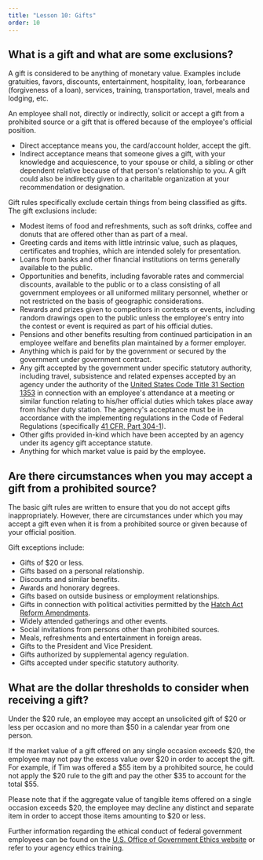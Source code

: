 ```yaml
---
title: "Lesson 10: Gifts"
order: 10
---
```


## What is a gift and what are some exclusions?

A gift is considered to be anything of monetary value. Examples include gratuities, favors, discounts, entertainment, hospitality, loan, forbearance (forgiveness of a loan), services, training, transportation, travel, meals and lodging, etc.

An employee shall not, directly or indirectly, solicit or accept a gift from a prohibited source or a gift that is offered because of the employee's official position.

- Direct acceptance means you, the card/account holder, accept the gift.
- Indirect acceptance means that someone gives a gift, with your knowledge and acquiescence, to your spouse or child, a sibling or other dependent relative because of that person's relationship to you. A gift could also be indirectly given to a charitable organization at your recommendation or designation.

Gift rules specifically exclude certain things from being classified as gifts. The gift exclusions include:

- Modest items of food and refreshments, such as soft drinks, coffee and donuts that are offered other than as part of a meal.
- Greeting cards and items with little intrinsic value, such as plaques, certificates and trophies, which are intended solely for presentation.
- Loans from banks and other financial institutions on terms generally available to the public.
- Opportunities and benefits, including favorable rates and commercial discounts, available to the public or to a class consisting of all government employees or all uniformed military personnel, whether or not restricted on the basis of geographic considerations.
- Rewards and prizes given to competitors in contests or events, including random drawings open to the public unless the employee's entry into the contest or event is required as part of his official duties.
- Pensions and other benefits resulting from continued participation in an employee welfare and benefits plan maintained by a former employer.
- Anything which is paid for by the government or secured by the government under government contract.
- Any gift accepted by the government under specific statutory authority, including travel, subsistence and related expenses accepted by an agency under the authority of the [United States Code Title 31 Section 1353](https://uscode.house.gov/view.xhtml?req=(title:31%20section:1353%20edition:prelim)%20OR%20(granuleid:USC-prelim-title31-section1353)&f=treesort&edition=prelim&num=0&jumpTo=true) in connection with an employee's attendance at a meeting or similar function relating to his/her official duties which takes place away from his/her duty station. The agency's acceptance must be in accordance with the implementing regulations in the Code of Federal Regulations (specifically [41 CFR, Part 304-1](https://www.ecfr.gov/current/title-41/subtitle-F/chapter-304/subchapter-A/part-304-1)).
- Other gifts provided in-kind which have been accepted by an agency under its agency gift acceptance statute.
- Anything for which market value is paid by the employee.

## Are there circumstances when you may accept a gift from a prohibited source?

The basic gift rules are written to ensure that you do not accept gifts inappropriately. However, there are circumstances under which you may accept a gift even when it is from a prohibited source or given because of your official position.

Gift exceptions include:
- Gifts of $20 or less.
- Gifts based on a personal relationship.
- Discounts and similar benefits.
- Awards and honorary degrees.
- Gifts based on outside business or employment relationships.
- Gifts in connection with political activities permitted by the [Hatch Act Reform Amendments](https://www.congress.gov/103/statute/STATUTE-107/STATUTE-107-Pg1001.pdf).
- Widely attended gatherings and other events.
- Social invitations from persons other than prohibited sources.
- Meals, refreshments and entertainment in foreign areas.
- Gifts to the President and Vice President.
- Gifts authorized by supplemental agency regulation.
- Gifts accepted under specific statutory authority.

## What are the dollar thresholds to consider when receiving a gift?

Under the $20 rule, an employee may accept an unsolicited gift of $20 or less per occasion and no more than $50 in a calendar year from one person. 

If the market value of a gift offered on any single occasion exceeds $20, the employee may not pay the excess value over $20 in order to accept the gift. For example, if Tim was offered a $55 item by a prohibited source, he could not apply the $20 rule to the gift and pay the other $35 to account for the total $55.

Please note that if the aggregate value of tangible items offered on a single occasion exceeds $20, the employee may decline any distinct and separate item in order to accept those items amounting to $20 or less.

Further information regarding the ethical conduct of federal government employees can be found on the [U.S. Office of Government Ethics website](http://www.oge.gov/) or refer to your agency ethics training.

